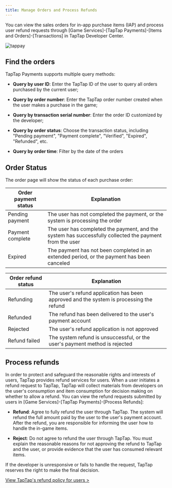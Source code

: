 ```yaml
---
title: Manage Orders and Process Refunds
---
```


<head>
  <meta name="robots" content="noindex" />
</head>


You can view the sales orders for in-app purchase items (IAP) and process user refund requests through [Game Services]-[TapTap Payments]-[Items and Orders]-[Transactions] in TapTap Developer Center. 

 ![tappay](https://capacity-files.lcfile.com/8WMyxhKLhNA1SniirMSVSOt56kS2z2wb/tappay-orders.png)

## Find the orders 

TapTap Payments supports multiple query methods:

* __Query by user ID__: Enter the TapTap ID of the user to query all orders purchased by the current user;  

* __Query by order number__: Enter the TapTap order number created when the user makes a purchase in the game; 

* __Query by transaction serial number__: Enter the order ID customized by the developer;

* __Query by order status__: Choose the transaction status, including "Pending paymemt", "Payment complete", "Verified", "Expired", "Refunded", etc. 

* __Query by order time__: Filter by the date of the orders


## Order Status

The order page will show the status of each purchase order: 

|  Order payment status  | Explanation  |
|  ----  | ----  |
| Pending payment  | The user has not completed the payment, or the system is processing the order  |
| Payment complete | The user has completed the payment, and the system has successfully collected the payment from the user  |
| Expired  | The payment has not been completed in an extended period, or the payment has been canceled  |

| Order refund status   | Explanation |
|  ----  | ----  |
| Refunding  | The user's refund application has been approved and the system is processing the refund  |
| Refunded | The refund has been delivered to the user's payment account  |
| Rejected  | The user's refund application is not approved  |
| Refund failed  | The system refund is unsuccessful, or the user's payment method is rejected  |


## Process refunds

In order to protect and safeguard the reasonable rights and interests of users, TapTap provides refund services for users. When a user initiates a refund request to TapTap, TapTap will collect materials from developers on the user's consumption and item consumption for decision making on whether to allow a refund. You can view the refund requests submitted by users in [Game Services]-[TapTap Payments]-[Process Refunds]:

* __Refund__: Agree to fully refund the user through TapTap. The system will refund the full amount paid by the user to the user's payment account. After the refund, you are responsible for informing the user how to handle the in-game items. 

* __Reject__: Do not agree to refund the user through TapTap. You must explain the reasonable reasons for not approving the refund to TapTap and the user, or provide evidence that the user has consumed relevant items.

If the developer is unresponsive or fails to handle the request, TapTap reserves the right to make the final decision. 

[View TapTap's refund policy for users >](https://xindong.atlassian.net/wiki/spaces/TDS/pages/711361642/TapTap)